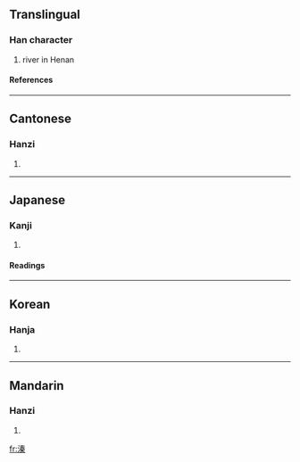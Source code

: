 ==Translingual==
===Han character===
{{Han char|rn=85|rad=水|as=10|sn=13|four=3519<sub>4</sub>|canj=水手大木 (EQKD)}}
# river in Henan
====References====
{{Han ref|kx=0640.330|dkj=17978|dj=1048.070|hdz=31692.030|uh=6EB1|ud=28337|bh=DE4C|bd=56908}}

----
==Cantonese==
===Hanzi===
{{yue-hanzi|jyut=|y=jeun1}}
# {{defn|Cantonese}}

----
==Japanese==
===Kanji===
{{ja-kanji|grade=|rs=水10}}
# {{defn|Japanese}} 
====Readings====
{{ja-readings|on=[[しん]] (shin)|kun=[[おおい]] (ooi)}}

----
==Korean==
===Hanja===
{{ko-hanja|hangeul=진|eumhun=|rv=jin|mr=chin|y=cin}}
# {{defn|Korean}}

----
==Mandarin==
===Hanzi===
{{cmn-hanzi|pin=[[zhēn]] (zhen1)|wg=chen<sup>1</sup>}}
# {{defn|Mandarin}}

[[fr:溱]]